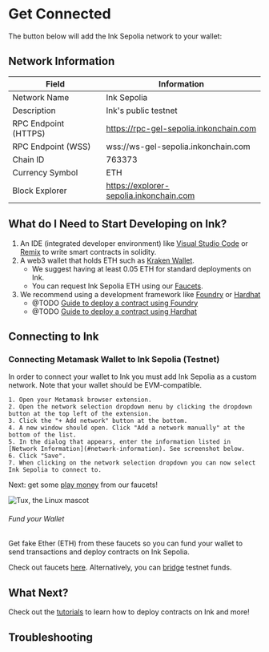 
# Get Connected

The button below will add the Ink Sepolia network to your wallet:

<AddNetworkButton />


## Network Information

| Field                | Information                                                    |
| -------------------- | -------------------------------------------------------------- |
| Network Name         | Ink Sepolia                                                    |
| Description          | Ink's public testnet                                           |
| RPC Endpoint (HTTPS) | https://rpc-gel-sepolia.inkonchain.com                         |
| RPC Endpoint (WSS)   | wss://ws-gel-sepolia.inkonchain.com                            |
| Chain ID             | 763373                                                         |
| Currency Symbol      | ETH                                                            |
| Block Explorer       | https://explorer-sepolia.inkonchain.com                        |


## What do I Need to Start Developing on Ink?
1. An IDE (integrated developer environment) like [Visual Studio Code](https://code.visualstudio.com/) or [Remix](https://remix.ethereum.org/) to write smart contracts in solidity.
1. A web3 wallet that holds ETH such as [Kraken Wallet](https://www.kraken.com/wallet).
    - We suggest having at least 0.05 ETH for standard deployments on Ink.
    - You can request Ink Sepolia ETH using our [Faucets](/quick-start/faucets).
1. We recommend using a development framework like [Foundry](https://book.getfoundry.sh/) or [Hardhat](https://hardhat.org/)
    - @TODO [Guide to deploy a contract using Foundry]()
    - @TODO [Guide to deploy a contract using Hardhat]()

## Connecting to Ink

### Connecting Metamask Wallet to Ink Sepolia (Testnet)

In order to connect your wallet to Ink you must add Ink Sepolia as a custom network. Note that your wallet should be EVM-compatible.

    1. Open your Metamask browser extension.
    2. Open the network selection dropdown menu by clicking the dropdown button at the top left of the extension.
    3. Click the "+ Add network" button at the bottom.
    4. A new window should open. Click "Add a network manually" at the bottom of the list.
    5. In the dialog that appears, enter the information listed in [Network Information](#network-information). See screenshot below.
    6. Click "Save".
    7. When clicking on the network selection dropdown you can now select Ink Sepolia to connect to.

Next: get some [play money](#faucet) from our faucets!

![Tux, the Linux mascot](../../images/add_network.png)

###### Fund your Wallet
Get fake Ether (ETH) from these faucets so you can fund your wallet to send transactions and deploy contracts on Ink Sepolia.

Check out faucets [here](https://docs.inkonchain.com/quick-start/faucets). Alternatively, you can [bridge](https://docs.inkonchain.com/quick-start/faucets#bridging-funds-to-ink-sepolia) testnet funds.

## What Next?
Check out the [tutorials](/build/tutorials) to learn how to deploy contracts on Ink and more!

## Troubleshooting
